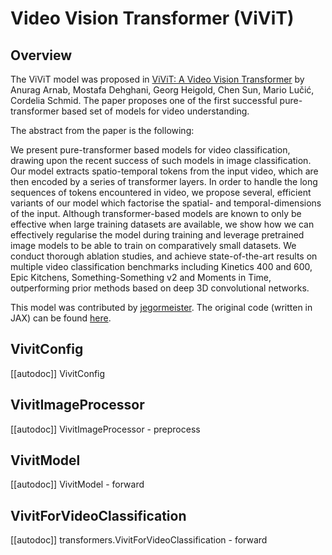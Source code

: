 <!--Copyright 2023 The HuggingFace Team. All rights reserved.

Licensed under the Apache License, Version 2.0 (the "License"); you may not use this file except in compliance with
the License. You may obtain a copy of the License at

http://www.apache.org/licenses/LICENSE-2.0

Unless required by applicable law or agreed to in writing, software distributed under the License is distributed on
an "AS IS" BASIS, WITHOUT WARRANTIES OR CONDITIONS OF ANY KIND, either express or implied. See the License for the
specific language governing permissions and limitations under the License.
-->

# Video Vision Transformer (ViViT)

## Overview

The ViViT model was proposed in [ViViT: A Video Vision Transformer](https://arxiv.org/abs/2103.15691) by Anurag Arnab, Mostafa Dehghani, Georg Heigold, Chen Sun, Mario Lučić, Cordelia Schmid.
The paper proposes one of the first successful pure-transformer based set of models for video understanding.

The abstract from the paper is the following:

We present pure-transformer based models for video classification, drawing upon the recent success of such models in image classification. Our model extracts spatio-temporal tokens from the input video, which are then encoded by a series of transformer layers. In order to handle the long sequences of tokens encountered in video, we propose several, efficient variants of our model which factorise the spatial- and temporal-dimensions of the input. Although transformer-based models are known to only be effective when large training datasets are available, we show how we can effectively regularise the model during training and leverage pretrained image models to be able to train on comparatively small datasets. We conduct thorough ablation studies, and achieve state-of-the-art results on multiple video classification benchmarks including Kinetics 400 and 600, Epic Kitchens, Something-Something v2 and Moments in Time, outperforming prior methods based on deep 3D convolutional networks.


This model was contributed by [jegormeister](https://huggingface.co/jegormeister). The original code (written in JAX) can be found [here](https://github.com/google-research/scenic/tree/main/scenic/projects/vivit).

## VivitConfig

[[autodoc]] VivitConfig

## VivitImageProcessor

[[autodoc]] VivitImageProcessor
    - preprocess

## VivitModel

[[autodoc]] VivitModel
    - forward

## VivitForVideoClassification

[[autodoc]] transformers.VivitForVideoClassification
    - forward
